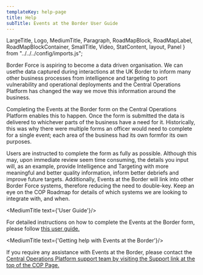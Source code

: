 ```yaml
---
templateKey: help-page
title: Help
subTitle: Events at the Border User Guide
---
```

LargeTitle, Logo, MediumTitle, Paragraph, RoadMapBlock, RoadMapLabel, RoadMapBlockContainer, SmallTitle, Video, StatContent, layout, Panel } from "../../../config/imports.js";

Border Force is aspiring to become a data driven organisation. We can usethe data captured during interactions at the UK Border to inform many other business processes from intelligence and targeting to port vulnerability and operational deployments and the Central Operations Platform has changed the way we move this information around the business.

Completing the Events at the Border form on the Central Operations Platform enables this to happen. Once the form is submitted the data is delivered to whichever parts of the business have a need for it. Historically, this was why there were multiple forms an officer would need to complete for a single event; each area of the business had its own formfor its own purposes.

Users are instructed to complete the form as fully as possible. Although this may, upon immediate review seem time consuming, the details you 
input will, as an example, provide Intelligence and Targeting with more meaningful and better quality information, inform better debriefs and improve future targets. Additionally, Events at the Border will link into other Border Force systems, therefore reducing the need to double-key. Keep an eye on the <Link class="govuk-link" to="/about/roadmap">COP Roadmap</Link> for details of which systems we are looking to integrate with, and when.

<MediumTitle text={'User Guide'}/>

For detailed instructions on how to complete the Events at the Border form, please follow <a class="govuk-link" href="Record_Border_Event_Guidance _v1.0.docx" target="_blank">this user guide.</a>

<MediumTitle text={'Getting help with Events at the Border'}/>

If you require any assistance with Events at the Border, please contact the <a class="govuk-link" href="https://support.cop.homeoffice.gov.uk/servicedesk/customer/portal/3" target="_blank">Central Operations Platform support team by visiting the Support link at the top of the COP Page.</a>




